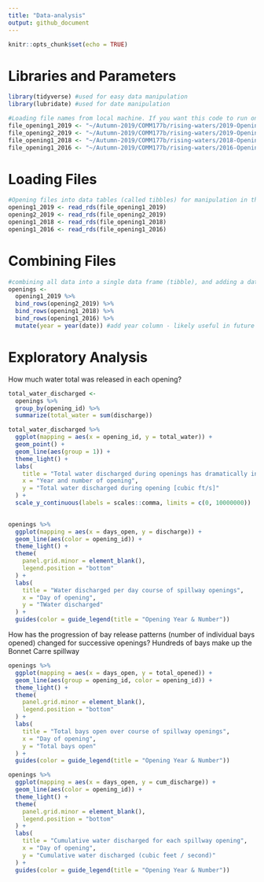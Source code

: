 ```yaml
---
title: "Data-analysis"
output: github_document
---
```


```r
knitr::opts_chunk$set(echo = TRUE)
``` 

# Libraries and Parameters
```r
library(tidyverse) #used for easy data manipulation
library(lubridate) #used for date manipulation
```

```r
#Loading file names from local machine. If you want this code to run on your local machine, you must either: 1. create the exact following file structure under your Home, and clone the git repository to that directory, or 2. change each of these file names when running the program on your local machine.
file_opening1_2019 <- "~/Autumn-2019/COMM177b/rising-waters/2019-Opening1.Rds"
file_opening2_2019 <- "~/Autumn-2019/COMM177b/rising-waters/2019-Opening2.Rds"
file_opening1_2018 <- "~/Autumn-2019/COMM177b/rising-waters/2018-Opening1.Rds"
file_opening1_2016 <- "~/Autumn-2019/COMM177b/rising-waters/2016-Opening1.Rds"

```

# Loading Files
```r
#Opening files into data tables (called tibbles) for manipulation in the program. We are not editing the raw file at all.
opening1_2019 <- read_rds(file_opening1_2019)
opening2_2019 <- read_rds(file_opening2_2019)
opening1_2018 <- read_rds(file_opening1_2018)
opening1_2016 <- read_rds(file_opening1_2016)
```

# Combining Files
```r
#combining all data into a single data frame (tibble), and adding a date column
openings <-
  opening1_2019 %>% 
  bind_rows(opening2_2019) %>% 
  bind_rows(opening1_2018) %>% 
  bind_rows(opening1_2016) %>%
  mutate(year = year(date)) #add year column - likely useful in future

```


# Exploratory Analysis

How much water total was released in each opening? 
```r
total_water_discharged <-
  openings %>% 
  group_by(opening_id) %>% 
  summarize(total_water = sum(discharge))
```

```r
total_water_discharged %>% 
  ggplot(mapping = aes(x = opening_id, y = total_water)) +
  geom_point() +
  geom_line(aes(group = 1)) +
  theme_light() + 
  labs(
    title = "Total water discharged during openings has dramatically increased",
    x = "Year and number of opening",
    y = "Total water discharged during opening [cubic ft/s]"
  ) +
  scale_y_continuous(labels = scales::comma, limits = c(0, 10000000))
  
```


```r
openings %>% 
  ggplot(mapping = aes(x = days_open, y = discharge)) +
  geom_line(aes(color = opening_id)) +
  theme_light() +
  theme(
    panel.grid.minor = element_blank(),
    legend.position = "bottom"
  ) +
  labs(
    title = "Water discharged per day course of spillway openings",
    x = "Day of opening",
    y = "TWater discharged"
  ) +
  guides(color = guide_legend(title = "Opening Year & Number"))
```



How has the progression of bay release patterns (number of individual bays opened) changed for successive openings? Hundreds of bays make up the Bonnet Carre spillway
```r
openings %>%
  ggplot(mapping = aes(x = days_open, y = total_opened)) +
  geom_line(aes(group = opening_id, color = opening_id)) +
  theme_light() + 
  theme(
    panel.grid.minor = element_blank(),
    legend.position = "bottom"
  ) +
  labs(
    title = "Total bays open over course of spillway openings",
    x = "Day of opening",
    y = "Total bays open"
  ) +
  guides(color = guide_legend(title = "Opening Year & Number")) 
```

```r
openings %>% 
  ggplot(mapping = aes(x = days_open, y = cum_discharge)) + 
  geom_line(aes(color = opening_id)) +
  theme_light() + 
  theme(
    panel.grid.minor = element_blank(),
    legend.position = "bottom"
  ) +
  labs(
    title = "Cumulative water discharged for each spillway opening",
    x = "Day of opening",
    y = "Cumulative water discharged (cubic feet / second)"
  ) +
  guides(color = guide_legend(title = "Opening Year & Number")) 
  
```


